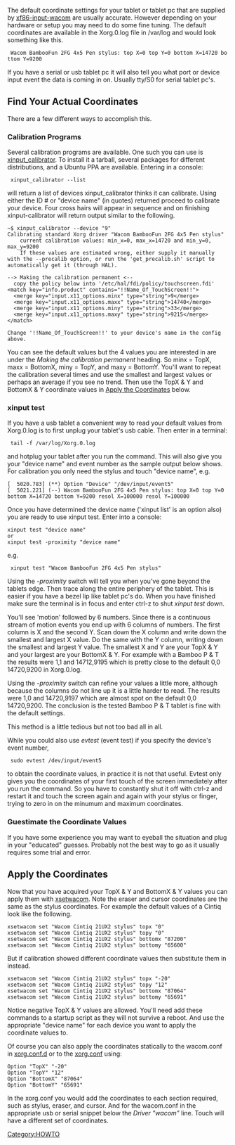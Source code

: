 The default coordinate settings for your tablet or tablet pc that are supplied by [[xf86-input-wacom|xf86-input-wacom]] are usually accurate.  However depending on your hardware or setup you may need to do some fine tuning.  The default coordinates are available in the Xorg.0.log file in /var/log and would look something like this.

  Wacom BambooFun 2FG 4x5 Pen stylus: top X=0 top Y=0 bottom X=14720 bottom Y=9200

If you have a serial or usb tablet pc it will also tell you what port or device input event the data is coming in on.  Usually tty/S0 for serial tablet pc's.

== Find Your Actual Coordinates ==
There are a few different ways to accomplish this.

=== Calibration Programs ===
Several calibration programs are available.  One such you can use is [[External applications#xinput_calibrator|xinput_calibrator]].  To install it a tarball, several packages for different distributions, and a Ubuntu PPA are available. Entering in a console:

  xinput_calibrator --list

will return a list of devices xinput_calibrator thinks it can calibrate.  Using either the ID # or "device name" (in quotes) returned proceed to calibrate your device.  Four cross hairs will appear in sequence and on finishing xinput-calibrator will return output similar to the following.
<pre>
~$ xinput_calibrator --device "9"
Calibrating standard Xorg driver "Wacom BambooFun 2FG 4x5 Pen stylus"
	current calibration values: min_x=0, max_x=14720 and min_y=0, max_y=9200
	If these values are estimated wrong, either supply it manually with the --precalib option, or run the 'get_precalib.sh' script to automatically get it (through HAL).

--> Making the calibration permanent <--
  copy the policy below into '/etc/hal/fdi/policy/touchscreen.fdi'
<match key="info.product" contains="!!Name_Of_TouchScreen!!">
  <merge key="input.x11_options.minx" type="string">9</merge>
  <merge key="input.x11_options.maxx" type="string">14740</merge>
  <merge key="input.x11_options.miny" type="string">33</merge>
  <merge key="input.x11_options.maxy" type="string">9215</merge>
</match>

Change '!!Name_Of_TouchScreen!!' to your device's name in the config above.
</pre>
You can see the default values but the 4 values you are interested in are under the ''Making the calibration permanent'' heading.  So minx = TopX, maxx = BottomX, miny = TopY, and maxy = BottomY.  You'll want to repeat the calibration several times and use the smallest and largest values or perhaps an average if you see no trend.  Then use the TopX & Y and BottomX & Y coordinate values in [[Calibration#Apply the Coordinates|Apply the Coordinates]] below.

=== xinput test  ===
If you have a usb tablet a convenient way to read your default values from Xorg.0.log is to first unplug your tablet's usb cable.  Then enter in a terminal:

  tail -f /var/log/Xorg.0.log

and hotplug your tablet after you run the command.  This will also give you your "device name" and event number as the sample output below shows.  For calibration you only need the stylus and touch "device name", e.g.
<pre>
[  5020.783] (**) Option "Device" "/dev/input/event5"
[  5021.221] (--) Wacom BambooFun 2FG 4x5 Pen stylus: top X=0 top Y=0 bottom X=14720 bottom Y=9200 resol X=100000 resol Y=100000
</pre>
Once you have determined the device name ('xinput list' is an option also) you are ready to use xinput test. Enter into a console:
<pre>
xinput test "device name"
or
xinput test -proximity "device name"
</pre>
e.g.

  xinput test "Wacom BambooFun 2FG 4x5 Pen stylus"

Using the ''-proximity'' switch will tell you when you've gone beyond the tablets edge.  Then trace along the entire periphery of the tablet.  This is easier if you have a bezel lip like tablet pc's do.  When you have finished make sure the terminal is in focus and enter ctrl-z to shut ''xinput test'' down.

You'll see 'motion' followed by 6 numbers.  Since there is a continuous stream of motion events you end up with 6 columns of numbers.  The first column is X and the second Y.  Scan down the X column and write down the smallest and largest X value.  Do the same with the Y column, writing down the smallest and largest Y value.  The smallest X and Y are your TopX & Y and your largest are your BottomX & Y.  For example with a Bamboo P & T the results were 1,1 and 14712,9195 which is pretty close to the default 0,0 14720,9200 in Xorg.0.log.

Using the ''-proximity'' switch can refine your values a little more, although because the columns do not line up it is a little harder to read.  The results were 1,0 and 14720,9197 which are almost spot on the default 0,0 14720,9200.  The conclusion is the tested Bamboo P & T tablet is fine with the default settings.

This method is a little tedious but not too bad all in all.

While you could also use ''evtest'' (event test) if you specify the device's event number,

  sudo evtest /dev/input/event5

to obtain the coordinate values, in practice it is not that useful.  Evtest only gives you the coordinates of your first touch of the screen immediately after you run the command.  So you have to constantly shut it off with ctrl-z and restart it and touch the screen again and again with your stylus or finger, trying to zero in on the minumum and maximum coordinates.

=== Guestimate the Coordinate Values ===
If you have some experience you may want to eyeball the situation and plug in your "educated" guesses.  Probably not the best way to go as it usually requires some trial and error.

== Apply the Coordinates ==
Now that you have acquired your TopX & Y and BottomX & Y values you can apply them with [[xsetwacom]].  Note the eraser and cursor coordinates are the same as the stylus coordinates.  For example the default values of a Cintiq look like the following.
<pre>
xsetwacom set "Wacom Cintiq 21UX2 stylus" topx "0"
xsetwacom set "Wacom Cintiq 21UX2 stylus" topy "0"
xsetwacom set "Wacom Cintiq 21UX2 stylus" bottomx "87200"
xsetwacom set "Wacom Cintiq 21UX2 stylus" bottomy "65600"
</pre>
But if calibration showed different coordinate values then substitute them in instead.
<pre>
xsetwacom set "Wacom Cintiq 21UX2 stylus" topx "-20"
xsetwacom set "Wacom Cintiq 21UX2 stylus" topy "12"
xsetwacom set "Wacom Cintiq 21UX2 stylus" bottomx "87064"
xsetwacom set "Wacom Cintiq 21UX2 stylus" bottomy "65691"
</pre>
Notice negative TopX & Y values are allowed.  You'll need add these commands to a startup script as they will not survive a reboot.  And  use the appropriate "device name" for each device you want to apply the coordinate values to.

Of course you can also apply the coordinates statically to the wacom.conf in [[Configuring X#Hotplugging setup with udev|xorg.conf.d]] or to the [[Configuring X#Manual setup in the xorg.conf|xorg.conf]] using:
<pre>
Option "TopX" "-20"
Option "TopY" "12"
Option "BottomX" "87064"
Option "BottomY" "65691"
</pre>
In the xorg.conf you would add the coordinates to each section required, such as stylus, eraser, and cursor.  And for the wacom.conf in the appropriate usb or serial snippet below the ''Driver "wacom"'' line.  Touch will have a different set of coordinates.


[[Category:HOWTO]]